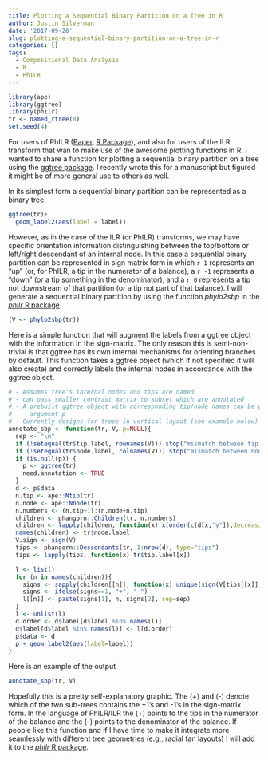 ```yaml
---
title: Plotting a Sequential Binary Partition on a Tree in R
author: Justin Silverman
date: '2017-09-20'
slug: plotting-a-sequential-binary-partition-on-a-tree-in-r
categories: []
tags:
  - Compositional Data Analysis
  - R
  - PhILR
---
```


```r
library(ape)
library(ggtree)
library(philr)
tr <- named_rtree(8)
set.seed(4)
```


For users of PhILR ([Paper](https://elifesciences.org/articles/21887), [R Package](https://bioconductor.org/packages/release/bioc/html/philr.html)), and also for users of the ILR transform that wan to make use of the awesome plotting functions in R. I wanted to share a function for plotting a sequential binary partition on a tree using the [ggtree package](https://bioconductor.org/packages/release/bioc/html/ggtree.html). I recently wrote this for a manuscript but figured it might be of more general use to others as well. 

In its simplest form a sequential binary partition can be represented as a binary tree. 
```r
ggtree(tr)+
  geom_label2(aes(label = label))
```


However, as in the case of the ILR (or PhILR) transforms, we may have specific orientation information distinguishing between the top/bottom or left/right descendant of an internal node. In this case a sequential binary partition can be represented in sign matrix form in which `r 1` represents an "up" (or, for PhILR, a tip in the numerator of a balance),  a `r -1` represents a "down" (or a tip something in the denominator), and a `r 0` represents a tip not downstream of that partition (or a tip not part of that balance). I will generate a sequential binary partition by using the function *phylo2sbp* in the [*philr* R package](https://bioconductor.org/packages/release/bioc/html/philr.html). 

```r
(V <- phylo2sbp(tr))
```

Here is a simple function that will augment the labels from a ggtree object with the information in the sign-matrix. The only reason this is semi-non-trivial is that ggtree has its own internal mechanisms for orienting branches by default. This function takes a ggtree object (which if not specified it will also create) and correctly labels the internal nodes in accordance with the ggtree object. 

```r
# - Assumes tree's internal nodes and tips are named
# - can pass smaller contrast matrix to subset which are annotated
# - A prebuilt ggtree object with corresponding tip/node names can be passed as
#     argument p
# - Currently designs for trees in vertical layout (see example below)
annotate_sbp <- function(tr, V, p=NULL){
  sep <- "\n" 
  if (!setequal(tr$tip.label, rownames(V))) stop("mismatch between tip.label of tree and rownames of V")
  if (!setequal(tr$node.label, colnames(V))) stop("mismatch between node.label of tree and colnames of V")
  if (is.null(p)) {
    p <- ggtree(tr)
    need.annotation <- TRUE
  }
  d <- p$data
  n.tip <- ape::Ntip(tr)
  n.node <- ape::Nnode(tr)
  n.numbers <- (n.tip+1):(n.node+n.tip)
  children <- phangorn::Children(tr, n.numbers)
  children <- lapply(children, function(x) x[order(c(d[x,"y"]),decreasing=TRUE)])
  names(children) <- tr$node.label
  V.sign <- sign(V)
  tips <- phangorn::Descendants(tr, 1:nrow(d), type="tips")
  tips <- lapply(tips, function(x) tr$tip.label[x])

  l <- list()
  for (n in names(children)){
    signs <- sapply(children[[n]], function(x) unique(sign(V[tips[[x]], n])))
    signs <- ifelse(signs==1, "+", "-")
    l[[n]] <- paste(signs[1], n, signs[2], sep=sep)
  }
  l <- unlist(l)
  d.order <- d$label[d$label %in% names(l)]
  d$label[d$label %in% names(l)] <- l[d.order]
  p$data <- d
  p + geom_label2(aes(label=label))
}
```


Here is an example of the output
```r
annotate_sbp(tr, V)
```

Hopefully this is a pretty self-explanatory graphic. The (+) and (-) denote which of the two sub-trees contains the +1's and -1's in the sign-matrix form. In the language of PhILR/ILR the (+) points to the tips in the numerator of the balance and the (-) points to the denominator of the balance. 
If people like this function and if I have time to make it integrate more seamlessly with different tree geometries (e.g., radial fan layouts) I will add it to the [*philr*  R package](https://bioconductor.org/packages/release/bioc/html/philr.html). 